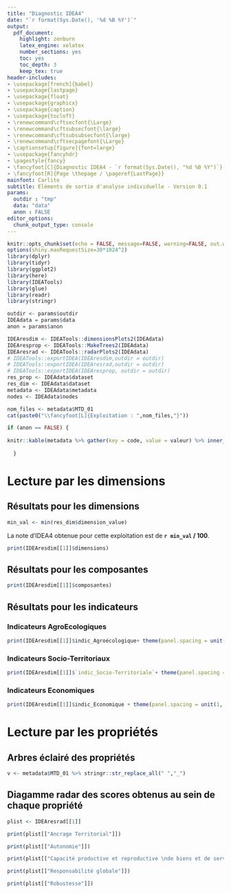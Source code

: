 ```yaml
---
title: "Diagnostic IDEA4"
date: "`r format(Sys.Date(), '%d %B %Y')`"
output:
  pdf_document:
    highlight: zenburn
    latex_engine: xelatex
    number_sections: yes
    toc: yes
    toc_depth: 3
    keep_tex: true
header-includes:
- \usepackage[french]{babel}
- \usepackage{lastpage}
- \usepackage{float}
- \usepackage{graphicx}
- \usepackage{caption}
- \usepackage{tocloft}
- \renewcommand\cftsecfont{\Large}
- \renewcommand\cftsubsecfont{\large}
- \renewcommand\cftsubsubsecfont{\large}
- \renewcommand\cftsecpagefont{\Large}
- \captionsetup[figure]{font=large}
- \usepackage{fancyhdr}
- \pagestyle{fancy}
- \fancyfoot[C]{Diagnostic IDEA4 - `r format(Sys.Date(), "%d %B %Y")`}
- \fancyfoot[R]{Page \thepage / \pageref{LastPage}}
mainfont: Carlito
subtitle: Eléments de sortie d'analyse individuelle - Version 0.1
params:
  outdir : "tmp"
  data: "data"
  anon : FALSE
editor_options:
  chunk_output_type: console
---
```


```r
knitr::opts_chunk$set(echo = FALSE, message=FALSE, warning=FALSE, out.width = "100%", fig.pos = "H")
options(shiny.maxRequestSize=30*1024^2)
library(dplyr)
library(tidyr)
library(ggplot2)
library(here)
library(IDEATools)
library(glue)
library(readr)
library(stringr)
```


```r
outdir <- params$outdir
IDEAdata = params$data
anon = params$anon
```


```r
IDEAresdim <- IDEATools::dimensionsPlots2(IDEAdata)
IDEAresprop <- IDEATools::MakeTrees2(IDEAdata)
IDEAresrad <- IDEATools::radarPlots2(IDEAdata)
# IDEATools::exportIDEA(IDEAresdim,outdir = outdir)
# IDEATools::exportIDEA(IDEAresrad,outdir = outdir)
# IDEATools::exportIDEA(IDEAresprop, outdir = outdir)
res_prop <- IDEAdata$dataset
res_dim <- IDEAdata$dataset
metadata <- IDEAdata$metadata
nodes <- IDEAdata$nodes

```


```r
nom_files <- metadata$MTD_01
cat(paste0("\\fancyfoot[L]{Exploitation : ",nom_files,"}"))
```

\Large

```r
if (anon == FALSE) {
  
knitr::kable(metadata %>% gather(key = code, value = valeur) %>% inner_join(MTD_legende, by ="code") %>% select(Métadonnée = nom, Valeur = valeur) %>% slice(1:7))
  
  }
```

\newpage

# Lecture par les dimensions

## Résultats pour les dimensions

\Large

```r
min_val <- min(res_dim$dimension_value)
```

La note d'IDEA4 obtenue pour cette exploitation est de **`r min_val` / 100**.

\large

```r
print(IDEAresdim[[1]]$dimensions)
```

## Résultats pour les composantes

```r
print(IDEAresdim[[1]]$composantes)
```

## Résultats pour les indicateurs

### Indicateurs AgroEcologiques

```r
print(IDEAresdim[[1]]$indic_Agroécologique+ theme(panel.spacing = unit(1, "lines")))
```

### Indicateurs Socio-Territoriaux

```r
print(IDEAresdim[[1]]$`indic_Socio-Territoriale`+ theme(panel.spacing = unit(1, "lines")))
```

### Indicateurs Economiques

```r
print(IDEAresdim[[1]]$indic_Economique + theme(panel.spacing = unit(1, "lines"))) 
```

\hbox{}

# Lecture par les propriétés

## Arbres éclairé des propriétés

```r
v <- metadata$MTD_01 %>% stringr::str_replace_all(" ","_")
```

\rotatebox{270}{

\begin{minipage}{0.85\textheight}


```r
knitr::include_graphics(file.path(outdir,v,"Propriétés","Cartes_heuristiques","Ancrage.pdf"))
```

\end{minipage}}

\rotatebox{270}{
\begin{minipage}{\textheight}
```r
knitr::include_graphics(file.path(outdir,v,"Propriétés","Cartes_heuristiques","Autonomie.pdf"))
```
\end{minipage}}

\rotatebox{270}{
\begin{minipage}{\textheight}
```r
knitr::include_graphics(file.path(outdir,v,"Propriétés","Cartes_heuristiques","Capacité.pdf"))
```
\end{minipage}}

\rotatebox{270}{
\begin{minipage}{\textheight}
```r
knitr::include_graphics(file.path(outdir,v,"Propriétés","Cartes_heuristiques","Responsabilité.pdf"))
```
\end{minipage}}

\rotatebox{270}{
\begin{minipage}{\textheight}
```r
knitr::include_graphics(file.path(outdir,v,"Propriétés","Cartes_heuristiques","Robustesse.pdf"))
```
\end{minipage}}

\rotatebox{270}{
\begin{minipage}{\textheight}
```r
knitr::include_graphics(file.path(outdir,v,"Propriétés","Cartes_heuristiques","Global.pdf"))
```
\end{minipage}}

## Diagamme radar des scores obtenus au sein de chaque propriété

```r
plist <- IDEAresrad[[1]]
```

```r
print(plist[["Ancrage Territorial"]])
```

```r
print(plist[["Autonomie"]])
```

```r
print(plist[["Capacité productive et reproductive \nde biens et de services"]])
```

```r
print(plist[["Responsabilité globale"]])
```

```r
print(plist[["Robustesse"]])
```

<!-- \newpage -->

<!-- # Légende -->

<!-- \footnotesize -->

<!-- ```{r} -->
<!-- label_nodes %>% select(`Code Indicateur`=code_indicateur, `Nom Indicateur`=nom_indicateur, Niveau = level, Dimension = dimension, Composante = composante, dim) %>% -->
<!--   mutate(no_code = parse_number(`Code Indicateur`)) %>% -->
<!--   mutate(Niveau = factor(Niveau, levels = c("indicateur","noeud","branche","propriete"))) %>% -->
<!--   arrange(Niveau,dim,no_code) %>% -->
<!--   mutate(Dimension = as.character(Dimension)) %>% -->
<!--   select(-dim, -no_code) %>% -->
<!--   mutate(Composante = str_remove_all(Composante,"\\n")) %>% -->
<!--   select(-Composante) %>% -->
<!--   mutate(Dimension =ifelse(is.na(Dimension),yes = " ",no = Dimension)) %>% -->
<!--   filter(Niveau == "indicateur") %>% -->
<!--   select(-Niveau) %>% -->
<!--   knitr::kable() -->
<!-- ``` -->
